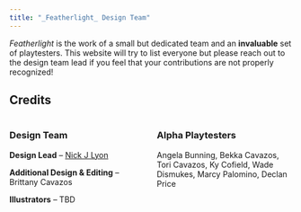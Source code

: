 ```yaml
---
title: "_Featherlight_ Design Team"
---
```


_Featherlight_ is the work of a small but dedicated team and an **invaluable** set of playtesters. This website will try to list everyone but please reach out to the design team lead if you feel that your contributions are not properly recognized!

## Credits

::::{.columns}
:::{.column width="50%"}

### Design Team

**Design Lead** -- [Nick J Lyon](https://njlyon0.github.io/)

**Additional Design & Editing** -- Brittany Cavazos

**Illustrators** -- TBD

:::
:::{.column width="50%"}

### Alpha Playtesters

Angela Bunning, Bekka Cavazos, Tori Cavazos, Ky Cofield, Wade Dismukes, Marcy Palomino, Declan Price

:::
::::
